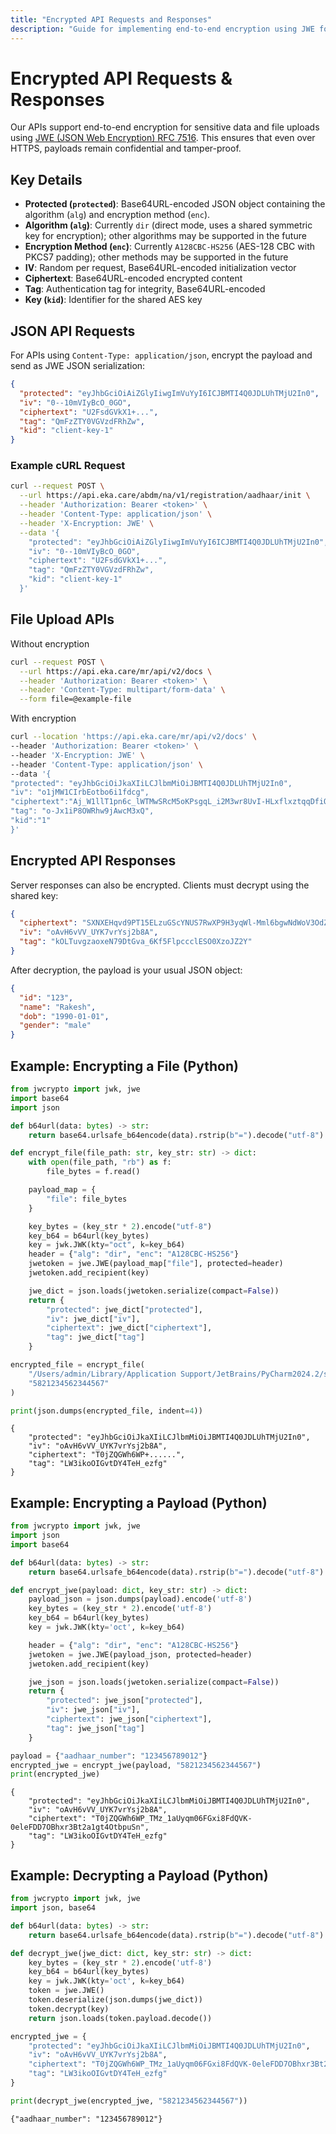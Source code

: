 ```yaml
---
title: "Encrypted API Requests and Responses"
description: "Guide for implementing end-to-end encryption using JWE for Eka Care APIs"
---
```


# Encrypted API Requests & Responses

Our APIs support end-to-end encryption for sensitive data and file uploads using [JWE (JSON Web Encryption) RFC 7516](https://datatracker.ietf.org/doc/html/rfc7516). This ensures that even over HTTPS, payloads remain confidential and tamper-proof.


## Key Details
- **Protected (`protected`)**: Base64URL-encoded JSON object containing the algorithm (`alg`) and encryption method (`enc`).
- **Algorithm (`alg`)**: Currently `dir` (direct mode, uses a shared symmetric key for encryption); other algorithms may be supported in the future
- **Encryption Method (`enc`)**: Currently `A128CBC-HS256` (AES-128 CBC with PKCS7 padding); other methods may be supported in the future
- **IV**: Random per request, Base64URL-encoded initialization vector
- **Ciphertext**: Base64URL-encoded encrypted content
- **Tag**: Authentication tag for integrity, Base64URL-encoded
- **Key (`kid`)**: Identifier for the shared AES key

## JSON API Requests

For APIs using `Content-Type: application/json`, encrypt the payload and send as JWE JSON serialization:

```json
{
  "protected": "eyJhbGciOiAiZGlyIiwgImVuYyI6ICJBMTI4Q0JDLUhTMjU2In0",
  "iv": "0--10mVIyBcO_0GO",
  "ciphertext": "U2FsdGVkX1+...",
  "tag": "QmFzZTY0VGVzdFRhZw",
  "kid": "client-key-1"
}
```

### Example cURL Request

```bash
curl --request POST \
  --url https://api.eka.care/abdm/na/v1/registration/aadhaar/init \
  --header 'Authorization: Bearer <token>' \
  --header 'Content-Type: application/json' \
  --header 'X-Encryption: JWE' \
  --data '{
    "protected": "eyJhbGciOiAiZGlyIiwgImVuYyI6ICJBMTI4Q0JDLUhTMjU2In0",
    "iv": "0--10mVIyBcO_0GO",
    "ciphertext": "U2FsdGVkX1+...",
    "tag": "QmFzZTY0VGVzdFRhZw",
    "kid": "client-key-1"
  }'
```

## File Upload APIs

Without encryption

```bash
curl --request POST \
  --url https://api.eka.care/mr/api/v2/docs \
  --header 'Authorization: Bearer <token>' \
  --header 'Content-Type: multipart/form-data' \
  --form file=@example-file
```

With encryption

``` bash
curl --location 'https://api.eka.care/mr/api/v2/docs' \
--header 'Authorization: Bearer <token>' \
--header 'X-Encryption: JWE' \
--header 'Content-Type: application/json' \
--data '{
"protected": "eyJhbGciOiJkaXIiLCJlbmMiOiJBMTI4Q0JDLUhTMjU2In0",
"iv": "o1jMW1CIrbEotbo6i1fdcg",
"ciphertext":"Aj_W1llT1pn6c_lWTMwSRcM5oKPsgqL_i2M3wr8UvI-HLxflxztqqDfiOqUtf7UWY7GGju1T2vUJ8S-O_pk6A2Q2k2LXgJ06YC4VUnMTe99_awFnekIOMbYX1T",
"tag": "o-Jx1iP8OWRhw9jAwcM3xQ",
"kid":"1"
}'
```



## Encrypted API Responses

Server responses can also be encrypted. Clients must decrypt using the shared key:

```json
{
  "ciphertext": "SXNXEHqvd9PT15ELzuGScYNUS7RwXP9H3yqWl-Mml6bgwNdWoV3OdZ-Nuzz6C0tHX12Z82VnOL6q5_40vuIxDA",
  "iv": "oAvH6vVV_UYK7vrYsj2b8A",
  "tag": "kOLTuvgzaoxeN79DtGva_6Kf5FlpccclESO0XzoJZ2Y"
}
```

After decryption, the payload is your usual JSON object:
```json
{
  "id": "123",
  "name": "Rakesh",
  "dob": "1990-01-01",
  "gender": "male"
}
```


## Example: Encrypting a File (Python)
```python
from jwcrypto import jwk, jwe
import base64
import json

def b64url(data: bytes) -> str:
    return base64.urlsafe_b64encode(data).rstrip(b"=").decode("utf-8")

def encrypt_file(file_path: str, key_str: str) -> dict:
    with open(file_path, "rb") as f:
        file_bytes = f.read()

    payload_map = {
        "file": file_bytes
    }

    key_bytes = (key_str * 2).encode("utf-8")
    key_b64 = b64url(key_bytes)
    key = jwk.JWK(kty="oct", k=key_b64)
    header = {"alg": "dir", "enc": "A128CBC-HS256"}
    jwetoken = jwe.JWE(payload_map["file"], protected=header)
    jwetoken.add_recipient(key)

    jwe_dict = json.loads(jwetoken.serialize(compact=False))
    return {
        "protected": jwe_dict["protected"],
        "iv": jwe_dict["iv"],
        "ciphertext": jwe_dict["ciphertext"],
        "tag": jwe_dict["tag"]
    }

encrypted_file = encrypt_file(
    "/Users/admin/Library/Application Support/JetBrains/PyCharm2024.2/scratches/Lab_Report_Sample.pdf",
    "5821234562344567"
)

print(json.dumps(encrypted_file, indent=4))
```

```shell
{
    "protected": "eyJhbGciOiJkaXIiLCJlbmMiOiJBMTI4Q0JDLUhTMjU2In0",
    "iv": "oAvH6vVV_UYK7vrYsj2b8A",
    "ciphertext": "T0jZQGWh6WP+......",
    "tag": "LW3ikoOIGvtDY4TeH_ezfg"
}
```

## Example: Encrypting a Payload (Python)

```python
from jwcrypto import jwk, jwe
import json
import base64

def b64url(data: bytes) -> str:
    return base64.urlsafe_b64encode(data).rstrip(b"=").decode("utf-8")

def encrypt_jwe(payload: dict, key_str: str) -> dict:
    payload_json = json.dumps(payload).encode('utf-8')
    key_bytes = (key_str * 2).encode('utf-8')
    key_b64 = b64url(key_bytes)
    key = jwk.JWK(kty='oct', k=key_b64)

    header = {"alg": "dir", "enc": "A128CBC-HS256"}
    jwetoken = jwe.JWE(payload_json, protected=header)
    jwetoken.add_recipient(key)

    jwe_json = json.loads(jwetoken.serialize(compact=False))
    return {
        "protected": jwe_json["protected"],
        "iv": jwe_json["iv"],
        "ciphertext": jwe_json["ciphertext"],
        "tag": jwe_json["tag"]
    }

payload = {"aadhaar_number": "123456789012"}
encrypted_jwe = encrypt_jwe(payload, "5821234562344567")
print(encrypted_jwe)
```

```shell
{
    "protected": "eyJhbGciOiJkaXIiLCJlbmMiOiJBMTI4Q0JDLUhTMjU2In0",
    "iv": "oAvH6vVV_UYK7vrYsj2b8A",
    "ciphertext": "T0jZQGWh6WP_TMz_1aUyqm06FGxi8FdQVK-0eleFDD7OBhxr3Bt2a1gt4OtbpuSn",
    "tag": "LW3ikoOIGvtDY4TeH_ezfg"
}
```



## Example: Decrypting a Payload (Python)
```python
from jwcrypto import jwk, jwe
import json, base64

def b64url(data: bytes) -> str:
    return base64.urlsafe_b64encode(data).rstrip(b"=").decode("utf-8")

def decrypt_jwe(jwe_dict: dict, key_str: str) -> dict:
    key_bytes = (key_str * 2).encode('utf-8')
    key_b64 = b64url(key_bytes)
    key = jwk.JWK(kty='oct', k=key_b64)
    token = jwe.JWE()
    token.deserialize(json.dumps(jwe_dict))
    token.decrypt(key)
    return json.loads(token.payload.decode())

encrypted_jwe = {
    "protected": "eyJhbGciOiJkaXIiLCJlbmMiOiJBMTI4Q0JDLUhTMjU2In0",
    "iv": "oAvH6vVV_UYK7vrYsj2b8A",
    "ciphertext": "T0jZQGWh6WP_TMz_1aUyqm06FGxi8FdQVK-0eleFDD7OBhxr3Bt2a1gt4OtbpuSn",
    "tag": "LW3ikoOIGvtDY4TeH_ezfg"
}

print(decrypt_jwe(encrypted_jwe, "5821234562344567"))
```

```shell
{"aadhaar_number": "123456789012"}
```
